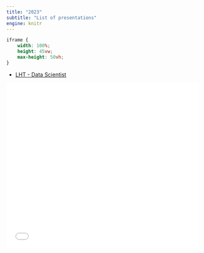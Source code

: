 ```yaml
---
title: "2023"
subtitle: "List of presentations"
engine: knitr
---
```


```css
iframe {
    width: 100%;
    height: 45vw;
    max-height: 50vh;
}
```

* [LHT - Data Scientist](../revealjs/slides/2023/lht/lht.html)

<iframe style="width: 100%; height: 45vw; max-height: 50vh;" frameborder="0" allowfullscreen src="../revealjs/slides/2023/lht/lht.html"></iframe>